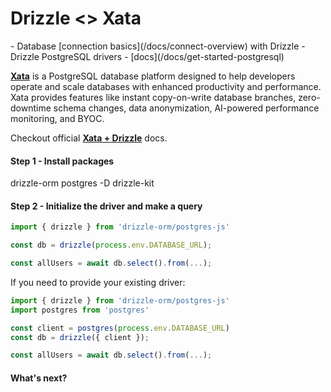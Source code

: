 
# Drizzle \<\> Xata

<Prerequisites>
- Database [connection basics](/docs/connect-overview) with Drizzle
- Drizzle PostgreSQL drivers - [docs](/docs/get-started-postgresql)
</Prerequisites>

**[Xata](https://xata.io)** is a PostgreSQL database platform designed to help developers operate and scale databases with enhanced productivity and performance. Xata provides features like instant copy-on-write database branches, zero-downtime schema changes, data anonymization, AI-powered performance monitoring, and BYOC. 

Checkout official **[Xata + Drizzle](https://xata.io/documentation/quickstarts/drizzle)** docs.

#### Step 1 - Install packages

<Npm>
drizzle-orm postgres
-D drizzle-kit
</Npm>

#### Step 2 - Initialize the driver and make a query

```typescript copy filename="index.ts"
import { drizzle } from 'drizzle-orm/postgres-js'

const db = drizzle(process.env.DATABASE_URL);

const allUsers = await db.select().from(...);
```

If you need to provide your existing driver:
```typescript copy filename="index.ts"
import { drizzle } from 'drizzle-orm/postgres-js'
import postgres from 'postgres'

const client = postgres(process.env.DATABASE_URL)
const db = drizzle({ client });

const allUsers = await db.select().from(...);
```

#### What's next?

<WhatsNextPostgres/>